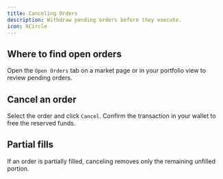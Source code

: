 ```yaml
---
title: Canceling Orders
description: Withdraw pending orders before they execute.
icon: XCircle
---
```


## Where to find open orders

Open the `Open Orders` tab on a market page or in your portfolio view to review pending orders.

## Cancel an order

Select the order and click `Cancel`. Confirm the transaction in your wallet to free the reserved funds.

## Partial fills

If an order is partially filled, canceling removes only the remaining unfilled portion.
